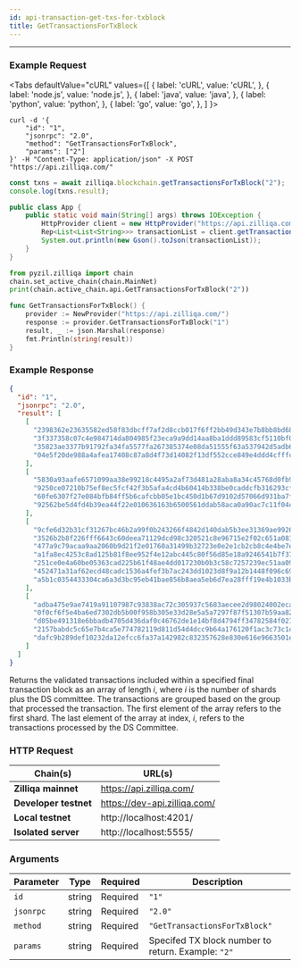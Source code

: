 ```yaml
---
id: api-transaction-get-txs-for-txblock
title: GetTransactionsForTxBlock
---
```


---
### Example Request



<Tabs
  defaultValue="cURL"
  values={[
    { label: 'cURL', value: 'cURL', },
    { label: 'node.js', value: 'node.js', },
    { label: 'java', value: 'java', },
    { label: 'python', value: 'python', },
    { label: 'go', value: 'go', },
  ]
}>

<TabItem value="cURL">

```shell
curl -d '{
    "id": "1",
    "jsonrpc": "2.0",
    "method": "GetTransactionsForTxBlock",
    "params": ["2"]
}' -H "Content-Type: application/json" -X POST "https://api.zilliqa.com/"
```
</TabItem>
<TabItem value="node.js">

```js
const txns = await zilliqa.blockchain.getTransactionsForTxBlock("2");
console.log(txns.result);
```
</TabItem>
<TabItem value="java">

```java
public class App {
    public static void main(String[] args) throws IOException {
        HttpProvider client = new HttpProvider("https://api.zilliqa.com");
        Rep<List<List<String>>> transactionList = client.getTransactionsForTxBlock("2");
        System.out.println(new Gson().toJson(transactionList));
    }
}
```
</TabItem>

<TabItem value="python">

```python
from pyzil.zilliqa import chain
chain.set_active_chain(chain.MainNet)
print(chain.active_chain.api.GetTransactionsForTxBlock("2"))
```
</TabItem>

<TabItem value="go">

```go
func GetTransactionsForTxBlock() {
	provider := NewProvider("https://api.zilliqa.com/")
	response := provider.GetTransactionsForTxBlock("1")
	result, _ := json.Marshal(response)
	fmt.Println(string(result))
}
```
</TabItem>
</Tabs>

### Example Response

```json
{
  "id": "1",
  "jsonrpc": "2.0",
  "result": [
    [
      "2398362e23635582ed58f83dbcff7af2d8ccb017f6ff2bb49d343e7b8bb8bd68",
      "3f337358c07c4e984714da804985f23eca9a9dd14aa8ba1ddd89583cf5110bf0",
      "35823ae3377b91792fa34fa5577fa267385374e08da51555f63a537942d5adb6",
      "04e5f20de988a4afea17408c87a8d4f73d14082f13df552cce849e4ddd4cfffc"
    ],
    [
      "5830a93aafe6571099aa38e99218c4495a2af73d481a28aba8a34c45768d0fb9",
      "9250ce07210b75ef8ec5fcf42f3b5afa4cd4b60414b338be0caddcfb316293cf",
      "60fe6307f27e084bfb84ff5b6cafcbb05e1bc450d1b67d9102d57066d931ba7f",
      "92562be5d4fd4b39ea44f22e010636163b6500561ddab58aca0a90ac7c11f04c"
    ],
    [
      "9cfe6d32b31cf31267bc46b2a99f0b243266f4842d140dab5b3ee31369ae9926",
      "3526b2b8f226fff6643c60deea71129dcd98c320521c8e96715e2f02c651a081",
      "477a9c79acaa9aa2060b9d21f2e01760a31499b32723e0e2e1cb2cb8c4e4be7e",
      "a1fa8ec4253c8ad125b81f8ee952f4e12abc445c80f56d85e18a9246541b7f37",
      "251ce0e4a60be05363cad225b61f48ae4dd017230b0b3c58c7257239ec51aa09",
      "452471a31af62ecd48cadc1536a4fef3b7ac243dd1023d8f9a12b1448f096c69",
      "a5b1c0354433304ca6a3d3bc95eb41bae856b8aea5eb6d7ea28fff19e4b1033b"
    ],
    [
      "adba475e9ae7419a91107987c93838ac72c305937c5683aecee2d98024002eca",
      "0f0cf6f5e4ba6ed7302db5b00f958b305e33d28e5a5a7297f87f51307b59aa82",
      "d05be491318e6bbadb4705d436daf0c46762de1e14bf8d4794ff34782584f027",
      "2157babdc5c65e7b4ca5e774782119d811d54d4dcc9b64a176120f1ac3c73c1c",
      "dafc9b289def10232da12efcc6fa37a142982c832357628e830e616e9663501e"
    ]
  ]
}
```

Returns the validated transactions included within a specified final transaction block as an array of length _i_, where _i_ is the number of shards plus the DS committee. The transactions are grouped based on the group that processed the transaction. The first element of the array refers to the first shard. The last element of the array at index, _i_, refers to the transactions processed by the DS Committee.

### HTTP Request

| Chain(s)              | URL(s)                       |
| --------------------- | ---------------------------- |
| **Zilliqa mainnet**   | https://api.zilliqa.com/     |
| **Developer testnet** | https://dev-api.zilliqa.com/ |
| **Local testnet**     | http://localhost:4201/       |
| **Isolated server**   | http://localhost:5555/       |

### Arguments

| Parameter | Type   | Required | Description                                        |
| --------- | ------ | -------- | -------------------------------------------------- |
| `id`      | string | Required | `"1"`                                              |
| `jsonrpc` | string | Required | `"2.0"`                                            |
| `method`  | string | Required | `"GetTransactionsForTxBlock"`                      |
| `params`  | string | Required | Specifed TX block number to return. Example: `"2"` |